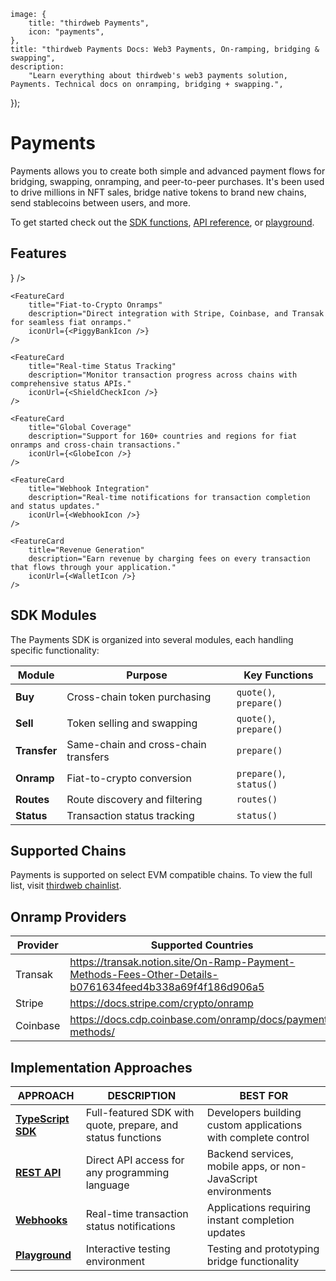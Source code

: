 
	image: {
		title: "thirdweb Payments",
		icon: "payments",
	},
	title: "thirdweb Payments Docs: Web3 Payments, On-ramping, bridging & swapping",
	description:
		"Learn everything about thirdweb's web3 payments solution, Payments. Technical docs on onramping, bridging + swapping.",
});

# Payments

Payments allows you to create both simple and advanced payment flows for bridging, swapping, onramping, and peer-to-peer purchases. It's been used to drive millions in NFT sales, bridge native tokens to brand new chains, send stablecoins between users, and more. 

To get started check out the [SDK functions](https://portal.thirdweb.com/typescript/v5/buy/quote), [API reference](https://bridge.thirdweb.com/reference), or [playground](https://playground.thirdweb.com/connect/pay).

<DocImage src={PayOverviewImage} />

## Features

<div
	className="my-4 grid gap-2 md:grid-cols-2 lg:grid-cols-2 "
>
	<FeatureCard
		title="Cross-Chain Asset Routing"
		description="Intelligent multi-hop routing to find optimal paths between any supported tokens and chains."
		iconUrl={<ArrowLeftRightIcon />}
	/>

	<FeatureCard
		title="Fiat-to-Crypto Onramps"
		description="Direct integration with Stripe, Coinbase, and Transak for seamless fiat onramps."
		iconUrl={<PiggyBankIcon />}
	/>
	
	<FeatureCard
		title="Real-time Status Tracking"
		description="Monitor transaction progress across chains with comprehensive status APIs."
		iconUrl={<ShieldCheckIcon />}
	/>
			
	<FeatureCard
		title="Global Coverage"
		description="Support for 160+ countries and regions for fiat onramps and cross-chain transactions."
		iconUrl={<GlobeIcon />}
	/>
		
	<FeatureCard
		title="Webhook Integration"
		description="Real-time notifications for transaction completion and status updates."
		iconUrl={<WebhookIcon />}
	/>

	<FeatureCard
		title="Revenue Generation"
		description="Earn revenue by charging fees on every transaction that flows through your application."
		iconUrl={<WalletIcon />}
	/>

</div>

## SDK Modules

The Payments SDK is organized into several modules, each handling specific functionality:

| Module | Purpose | Key Functions |
|--------|---------|---------------|
| **Buy** | Cross-chain token purchasing | `quote()`, `prepare()` |
| **Sell** | Token selling and swapping | `quote()`, `prepare()` |
| **Transfer** | Same-chain and cross-chain transfers | `prepare()` |
| **Onramp** | Fiat-to-crypto conversion | `prepare()`, `status()` |
| **Routes** | Route discovery and filtering | `routes()` |
| **Status** | Transaction status tracking | `status()` |

## Supported Chains

Payments is supported on select EVM compatible chains. To view the full list, visit [thirdweb chainlist](https://thirdweb.com/chainlist?service=pay).

<DocImage src={SupportedChains} />

## Onramp Providers

| Provider | Supported Countries                                                                                     |
| -------- | ------------------------------------------------------------------------------------------------------- |
| Transak  | https://transak.notion.site/On-Ramp-Payment-Methods-Fees-Other-Details-b0761634feed4b338a69f4f186d906a5 |
| Stripe   | https://docs.stripe.com/crypto/onramp                                                                   |
| Coinbase | https://docs.cdp.coinbase.com/onramp/docs/payment-methods/ |

## Implementation Approaches

| APPROACH | DESCRIPTION | BEST FOR |
| -------- | ----------- | -------- |
| **[TypeScript SDK](https://portal.thirdweb.com/typescript/v5/buy/quote)** | Full-featured SDK with quote, prepare, and status functions | Developers building custom applications with complete control |
| **[REST API](https://bridge.thirdweb.com/reference)** | Direct API access for any programming language | Backend services, mobile apps, or non-JavaScript environments |
| **[Webhooks](https://portal.thirdweb.com/payments/webhooks)** | Real-time transaction status notifications | Applications requiring instant completion updates |
| **[Playground](https://playground.thirdweb.com/connect/pay)** | Interactive testing environment | Testing and prototyping bridge functionality |

